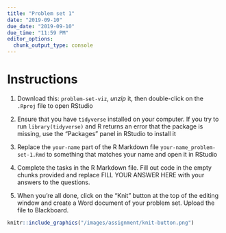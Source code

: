 ```yaml
---
title: "Problem set 1"
date: "2019-09-10"
due_date: "2019-09-10"
due_time: "11:59 PM"
editor_options: 
  chunk_output_type: console
---
```


# Instructions


1. Download this: `problem-set-viz`, *unzip* it, then double-click on the `.Rproj` file to open RStudio

2. Ensure that you have `tidyverse` installed on your computer. If you try to run `library(tidyverse)` and R returns an error that the package is missing, use the “Packages” panel in RStudio to install it

3. Replace the `your-name` part of the R Markdown file `your-name_problem-set-1.Rmd` to something that matches your name and open it in RStudio

4. Complete the tasks in the R Markdown file. Fill out code in the empty chunks provided and replace FILL YOUR ANSWER HERE with your answers to the questions.

5. When you’re all done, click on the “Knit” button at the top of the editing window and create a Word document of your problem set. Upload the file to Blackboard.


```r
knitr::include_graphics("/images/assignment/knit-button.png")
```
